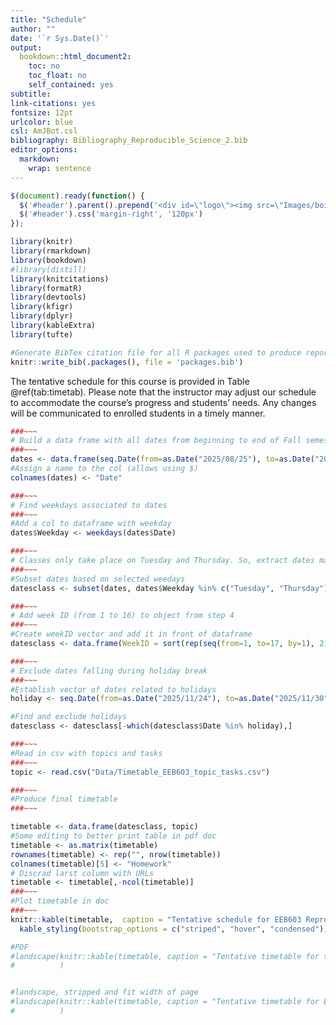 ```yaml
---
title: "Schedule"
author: ""
date: '`r Sys.Date()`'
output:
  bookdown::html_document2:
    toc: no
    toc_float: no
    self_contained: yes
subtitle:
link-citations: yes
fontsize: 12pt
urlcolor: blue
csl: AmJBot.csl
bibliography: Bibliography_Reproducible_Science_2.bib
editor_options:
  markdown:
    wrap: sentence
---
```


```js
$(document).ready(function() {
  $('#header').parent().prepend('<div id=\"logo\"><img src=\"Images/boisestate-primarylogo-2color-rgb.png\" style=\"position:absolute; top:4; right:0; padding:10px; height:120px\"></div>');
  $('#header').css('margin-right', '120px')
});
```

```r
library(knitr)
library(rmarkdown)
library(bookdown)
#library(distill)
library(knitcitations)
library(formatR)
library(devtools)
library(kfigr)
library(dplyr)
library(kableExtra)
library(tufte)

#Generate BibTex citation file for all R packages used to produce report
knitr::write_bib(.packages(), file = 'packages.bib')
```

The tentative schedule for this course is provided in Table \@ref(tab:timetab). Please note that the instructor may adjust our schedule to accommodate the course’s progress and students’ needs. Any changes will be communicated to enrolled students in a timely manner.

```r
###~~~
# Build a data frame with all dates from beginning to end of Fall semester
###~~~
dates <- data.frame(seq.Date(from=as.Date("2025/08/25"), to=as.Date("2025/12/19"), by="day"))
#Assign a name to the col (allows using $)
colnames(dates) <- "Date"

###~~~
# Find weekdays associated to dates
###~~~
#Add a col to dataframe with weekday
dates$Weekday <- weekdays(dates$Date)

###~~~
# Classes only take place on Tuesday and Thursday. So, extract dates matching class weekdays
###~~~
#Subset dates based on selected weedays
datesclass <- subset(dates, dates$Weekday %in% c("Tuesday", "Thursday"))

###~~~
# Add week ID (from 1 to 16) to object from step 4
###~~~
#Create weekID vector and add it in front of dataframe
datesclass <- data.frame(WeekID = sort(rep(seq(from=1, to=17, by=1), 2)), datesclass)

###~~~
# Exclude dates falling during holiday break
###~~~
#Establish vector of dates related to holidays
holiday <- seq.Date(from=as.Date("2025/11/24"), to=as.Date("2025/11/30"), by="day")

#Find and exclude holidays
datesclass <- datesclass[-which(datesclass$Date %in% holiday),]

###~~~
#Read in csv with topics and tasks
###~~~
topic <- read.csv("Data/Timetable_EEB603_topic_tasks.csv") 

###~~~
#Produce final timetable
###~~~

timetable <- data.frame(datesclass, topic)
#Some editing to better print table in pdf doc
timetable <- as.matrix(timetable)
rownames(timetable) <- rep("", nrow(timetable))
colnames(timetable)[5] <- "Homework"
# Discrad larst column with URLs
timetable <- timetable[,-ncol(timetable)]
###~~~
#Plot timetable in doc
###~~~
knitr::kable(timetable,  caption = "Tentative schedule for EEB603 Reproducible Science, Fall 2025 semester.") %>%
  kable_styling(bootstrap_options = c("striped", "hover", "condensed"))

#PDF
#landscape(knitr::kable(timetable, caption = "Tentative timetable for the Reproducible Science course during the #Fall semester 2021.", booktabs = T, "latex") %>% kable_styling(latex_options = c("striped","scale_down"))
#          )


#landscape, stripped and fit width of page
#landscape(knitr::kable(timetable, caption = "Tentative timetable for EEB603 during the Fall semester 2020. #\\label{tab:tab_gg}", booktabs = T, "latex") %>% kable_styling(latex_options = c("striped","scale_down"))
#          )
```


